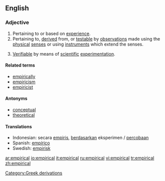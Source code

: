 ==English==

===Adjective===
{{en-adj|-}}
#Pertaining to or based on [[experience]].
#Pertaining to, [[derive]]d from, or [[testable]] by [[observations]] made using the [[physical]] [[senses]] or using [[instruments]] which extend the senses.
#{{context|philosophy of science}} [[Verifiable]] by means of [[scientific]] [[experimentation]].

====Related terms====
*[[empirically]]
*[[empiricism]]
*[[empiricist]]

====Antonyms====
*[[conceptual]]
*[[theoretical]]

====Translations====
*Indonesian: secara [[empiris]], [[dasar|berdasarkan]] eksperimen / [[coba|percobaan]]
*Spanish: [[empírico]]
*Swedish: [[empirisk]]

[[Category:Greek derivations]]

[[ar:empirical]]
[[io:empirical]]
[[it:empirical]]
[[ru:empirical]]
[[vi:empirical]]
[[tr:empirical]]
[[zh:empirical]]